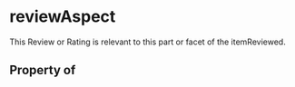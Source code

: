   

# reviewAspect

This Review or Rating is relevant to this part or facet of the itemReviewed.

## Property of



